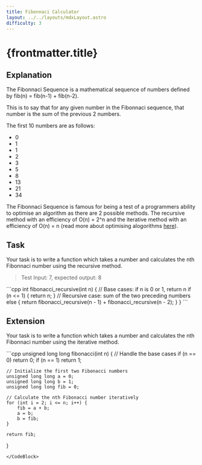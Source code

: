 ```yaml
---
title: Fibonnaci Calculator
layout: ../../layouts/mdxLayout.astro
difficulty: 3
---
```


# {frontmatter.title}

## Explanation

The Fibonnaci Sequence is a mathematical sequence of numbers defined by fib(n) = fib(n-1) + fib(n-2).

This is to say that for any given number in the Fibonnaci sequence, that number is the sum of the previous 2 numbers.

The first 10 numbers are as follows:
- 0
- 1
- 1
- 2
- 3
- 5
- 8
- 13
- 21
- 34

The Fibonnaci Sequence is famous for being a test of a programmers ability to optimise an algorithm as there are 2 possible methods. The recursive method with an efficiency of O(n) = 2^n and the iterative method with an efficiency of O(n) = n (read more about optimising alogorithms [here](../guides/algorithms#optimisation)).

## Task
Your task is to write a function which takes a number and calculates the nth Fibonnaci number using the recursive method.

> Test Input: 7, expected output: 8

<CodeBlock client:load>
```cpp
int fibonacci_recursive(int n) {
    // Base cases: if n is 0 or 1, return n
    if (n <= 1) {
        return n;
    }
    // Recursive case: sum of the two preceding numbers
    else {
        return fibonacci_recursive(n - 1) + fibonacci_recursive(n - 2);
    }
}
```
</CodeBlock>


## Extension
Your task is to write a function which takes a number and calculates the nth Fibonnaci number using the iterative method.

<CodeBlock client:load>
```cpp
unsigned long long fibonacci(int n) {
    // Handle the base cases
    if (n == 0) return 0;
    if (n == 1) return 1;

    // Initialize the first two Fibonacci numbers
    unsigned long long a = 0;
    unsigned long long b = 1;
    unsigned long long fib = 0;

    // Calculate the nth Fibonacci number iteratively
    for (int i = 2; i <= n; i++) {
        fib = a + b;
        a = b;
        b = fib;
    }

    return fib;
}
```
</CodeBlock>